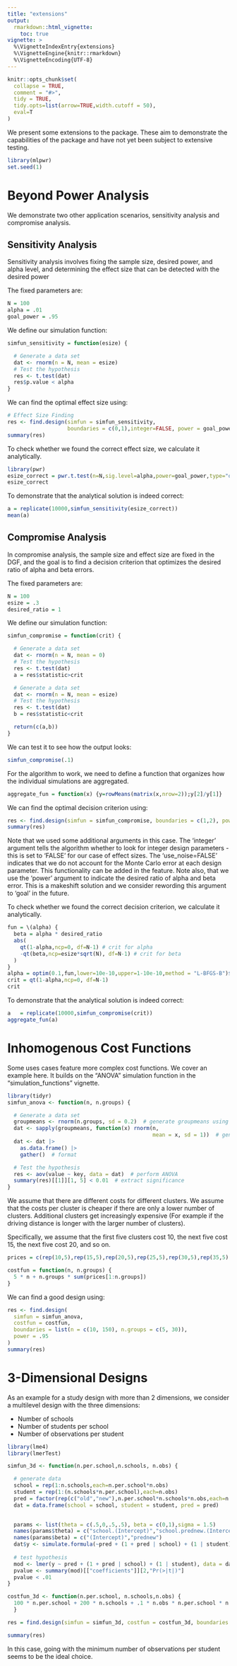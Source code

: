 ```yaml
---
title: "extensions"
output: 
  rmarkdown::html_vignette:
    toc: true
vignette: >
  %\VignetteIndexEntry{extensions}
  %\VignetteEngine{knitr::rmarkdown}
  %\VignetteEncoding{UTF-8}
---
```


```r
knitr::opts_chunk$set(
  collapse = TRUE,
  comment = "#>",
  tidy = TRUE,
  tidy.opts=list(arrow=TRUE,width.cutoff = 50),
  eval=T
)
```

We present some extensions to the package. These aim to demonstrate the capabilities of the package and have not yet been subject to extensive testing.

```r
library(mlpwr)
set.seed(1)
```


# Beyond Power Analysis

We demonstrate two other application scenarios, sensitivity analysis and compromise analysis.

## Sensitivity Analysis

Sensitivity analysis involves fixing the sample size, desired power, and alpha level, and determining the effect size that can be detected with the desired power

The fixed parameters are:
```r
N = 100
alpha = .01
goal_power = .95
```

We define our simulation function:
```r
simfun_sensitivity = function(esize) {

  # Generate a data set
  dat <- rnorm(n = N, mean = esize)
  # Test the hypothesis
  res <- t.test(dat)
  res$p.value < alpha
}
```

We can find the optimal effect size using: 
```r
# Effect Size Finding
res <- find.design(simfun = simfun_sensitivity,
                   boundaries = c(0,1),integer=FALSE, power = goal_power,surrogate = "gpr",evaluations=8000)
summary(res)
```

To check whether we found the correct effect size, we calculate it analytically.
```r
library(pwr)
esize_correct = pwr.t.test(n=N,sig.level=alpha,power=goal_power,type="one.sample")$d
esize_correct
```

To demonstrate that the analytical solution is indeed correct: 
```r
a = replicate(10000,simfun_sensitivity(esize_correct))
mean(a)
```


## Compromise Analysis

In compromise analysis, the sample size and effect size are fixed in the DGF, and the goal is to find a decision criterion that optimizes the desired ratio of alpha and beta errors.

The fixed parameters are:
```r
N = 100
esize = .3
desired_ratio = 1
```

We define our simulation function:
```r
simfun_compromise = function(crit) {

  # Generate a data set
  dat <- rnorm(n = N, mean = 0)
  # Test the hypothesis
  res <- t.test(dat)
  a = res$statistic>crit

  # Generate a data set
  dat <- rnorm(n = N, mean = esize)
  # Test the hypothesis
  res <- t.test(dat)
  b = res$statistic<crit

  return(c(a,b))
}
```

We can test it to see how the output looks:
```r
simfun_compromise(.1)
```

For the algorithm to work, we need to define a function that organizes how the individual simulations are aggregated. 
```r
aggregate_fun = function(x) {y=rowMeans(matrix(x,nrow=2));y[2]/y[1]}
```

We can find the optimal decision criterion using: 
```r
res <- find.design(simfun = simfun_compromise, boundaries = c(1,2), power = desired_ratio,integer = FALSE, aggregate_fun = aggregate_fun,surrogate="svr",use_noise=FALSE,evaluations=8000)
summary(res)
```
Note that we used some additional arguments in this case. The 'integer' argument tells the algorithm whether to look for integer design parameters - this is set to 'FALSE' for our case of effect sizes. The 'use_noise=FALSE' indicates that we do not account for the Monte Carlo error at each design parameter. This functionality can be added in the feature. Note also, that we use the 'power' argument to indicate the desired ratio of alpha and beta error. This is a makeshift solution and  we consider rewording this argument to 'goal' in the future. 


To check whether we found the correct decision criterion, we calculate it analytically.
```r
fun = \(alpha) {
  beta = alpha * desired_ratio
  abs(
    qt(1-alpha,ncp=0, df=N-1) # crit for alpha
    -qt(beta,ncp=esize*sqrt(N), df=N-1) # crit for beta
  )
}
alpha = optim(0.1,fun,lower=10e-10,upper=1-10e-10,method = "L-BFGS-B")$par
crit = qt(1-alpha,ncp=0, df=N-1)
crit
```

To demonstrate that the analytical solution is indeed correct: 
```r
a   = replicate(10000,simfun_compromise(crit))
aggregate_fun(a)
```


# Inhomogenous Cost Functions

Some uses cases feature more complex cost functions. We cover an example here. It builds on the "ANOVA" simulation function in the "simulation_functions" vignette.

```r
library(tidyr)
simfun_anova <- function(n, n.groups) {

  # Generate a data set
  groupmeans <- rnorm(n.groups, sd = 0.2)  # generate groupmeans using cohen's f=.2
  dat <- sapply(groupmeans, function(x) rnorm(n,
                                              mean = x, sd = 1))  # generate data
  dat <- dat |>
    as.data.frame() |>
    gather()  # format

  # Test the hypothesis
  res <- aov(value ~ key, data = dat)  # perform ANOVA
  summary(res)[[1]][1, 5] < 0.01  # extract significance
}

```

We assume that there are different costs for different clusters. We assume that the costs per cluster is cheaper if there are only a lower number of clusters. Additional clusters get increasingly expensive (For example if the driving distance is longer with the larger number of clusters).

Specifically, we assume that the first five clusters cost 10, the next five cost 15, the next five cost 20, and so on.

```r
prices = c(rep(10,5),rep(15,5),rep(20,5),rep(25,5),rep(30,5),rep(35,5),rep(40,5))

costfun = function(n, n.groups) {
  5 * n + n.groups * sum(prices[1:n.groups])
}
```


We can find a good design using:
```r
res <- find.design(
  simfun = simfun_anova,
  costfun = costfun,
  boundaries = list(n = c(10, 150), n.groups = c(5, 30)),
  power = .95
)
summary(res)
```


# 3-Dimensional Designs

As an example for a study design with more than 2 dimensions, we consider a multilevel design with the three dimensions:

* Number of schools
* Number of students per school
* Number of observations per student


```r
library(lme4)
library(lmerTest)
```


```r
simfun_3d <- function(n.per.school,n.schools, n.obs) {

  # generate data
  school = rep(1:n.schools,each=n.per.school*n.obs)
  student = rep(1:(n.schools*n.per.school),each=n.obs)
  pred = factor(rep(c("old","new"),n.per.school*n.schools*n.obs,each=n.obs),levels=c("old","new"))
  dat = data.frame(school = school, student = student, pred = pred)
  

  params <- list(theta = c(.5,0,.5,.5), beta = c(0,1),sigma = 1.5)
  names(params$theta) = c("school.(Intercept)","school.prednew.(Intercept)","school.prednew","student.(Intercept)")
  names(params$beta) = c("(Intercept)","prednew")
  dat$y <- simulate.formula(~pred + (1 + pred | school) + (1 | student), newdata = dat, newparams = params)[[1]]
  
  # test hypothesis
  mod <- lmer(y ~ pred + (1 + pred | school) + (1 | student), data = dat)
  pvalue <- summary(mod)[["coefficients"]][2,"Pr(>|t|)"]
  pvalue < .01
}

costfun_3d <- function(n.per.school, n.schools,n.obs) {
  100 * n.per.school + 200 * n.schools + .1 * n.obs * n.per.school * n.schools
  }
```


```r
res = find.design(simfun = simfun_3d, costfun = costfun_3d, boundaries = list(n.per.school = c(5, 25), n.schools = c(10, 30), n.obs = c(3,10)), power = .95)

summary(res)
```
In this case, going with the minimum number of observations per student seems to be the ideal choice.


